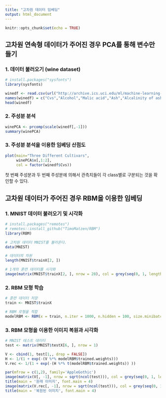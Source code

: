 ```yaml
---
title: "고차원 데이터 임베딩"
output: html_document
---
```


```r
knitr::opts_chunk$set(echo = TRUE)
```

## 고차원 연속형 데이터가 주어진 경우 PCA를 통해 변수만들기

### 1. 데이터 불러오기 (wine dataset)

```r
# install.packages("sysfonts")
library(sysfonts)

winedf <- read.csv(url("http://archive.ics.uci.edu/ml/machine-learning-databases/wine/wine.data"), header=T)
names(winedf) = c("Cvs","Alcohol","Malic acid","Ash","Alcalinity of ash", "Magnesium", "Total phenols", "Flavanoids", "Nonflavanoid phenols", "Proanthocyanins", "Color intensity", "Hue", "OD280/OD315 of diluted wines", "Proline")
head(winedf)
```

### 2. 주성분 분석

```r
winePCA <- prcomp(scale(winedf[,-1]))
summary(winePCA)
```

### 3. 주성분 분석을 이용한 임베딩 산점도 

```r
plot(main="Three Different Cultivars",
     winePCA$x[,1:2], 
     col = factor(winedf$Cvs))
```

첫 번째 주성분과 두 번째 주성분에 의해서 관측치들이 각 class별로 구분되는 것을 확인할 수 있다.

## 고차원 데이터가 주어진 경우 RBM을 이용한 임베딩

### 1. MNIST 데이터 불러오기 및 시각화

```r
# install.packages("remotes")
# remotes::install_github("TimoMatzen/RBM")
library(RBM)

# 고차원 데이터 MNIST를 불러온다.
data(MNIST)

# 데이터의 차원
length(MNIST$trainX[2, ])

# 1개의 훈련 데이터를 시각화
image(matrix(MNIST$trainX[2, ], nrow = 28), col = grey(seq(0, 1, length = 256)))
```

### 2. RBM 모형 학습

```r
# 훈련 데이터 저장
train <- MNIST$trainX

# RBM 모형을 적합
modelRBM <- RBM(x = train, n.iter = 1000, n.hidden = 100, size.minibatch = 10)
```

### 3. RBM 모형을 이용한 이미지 복원과 시각화

```r
# MNIST 테스트 데이터
test <- matrix(MNIST$testX[6, ], nrow = 1)

V <- cbind(1, test[1,, drop = FALSE])
H <- 1/(1 + exp(-(V %*% modelRBM$trained.weights))) 
V.rec <- 1/(1 + exp(-(H %*% t(modelRBM$trained.weights)) ))

par(mfrow = c(1,2), family='AppleGothic')
image(matrix(V[, -1], nrow = sqrt(ncol(test))), col = grey(seq(0, 1, length = 256)))
title(main = '원래 이미지', font.main = 4)
image(matrix(V.rec[, -1], nrow = sqrt(ncol(test))), col = grey(seq(0, 1, length = 256)))
title(main = '복원된 이미지', font.main = 4)
```

